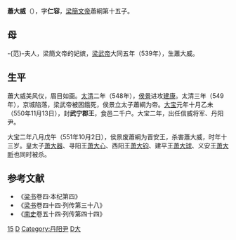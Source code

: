 '''蕭大威'''（{{bd|539年||551年|10月2日|catIdx=X}}），字'''仁容'''，[[梁簡文帝|梁簡文帝]]蕭綱第十五子。
==母==
-{范}-夫人，梁簡文帝的妃嫔，[[梁武帝|梁武帝]]大同五年（539年），生蕭大威。
==生平==
蕭大威美风仪，眉目如画。[[太清|太清]]二年（548年），[[侯景|侯景]]进攻[[建康|建康]]。太清三年（549年），京城陷落，梁武帝被困餓死，侯景立太子蕭綱为帝。[[大宝_(南梁)|大宝]]元年十月乙未（550年11月13日），封'''武宁郡王'''，食邑二千户。大宝二年，出任信威将军、丹阳尹。

大宝二年八月戊午（551年10月2日），侯景废蕭綱为晋安王，杀害蕭大威，时年十三岁。皇太子[[萧大器|萧大器]]、寻阳王[[萧大心|萧大心]]、西阳王[[萧大钧|萧大钧]]、建平王[[萧大球|萧大球]]、义安王[[萧大昕|萧大昕]]也同时被杀。

==参考文献 ==
<div class="references-small">  
*《[[梁书|梁书]]卷四·本纪第四》
*《[[梁书|梁书]]卷四十四·列传第三十八》
*《[[南史|南史]]卷五十四·列传第四十四》

[[Category:梁簡文帝皇子|15]]
[[Category:南梁正王|D]]
[[Category:丹阳尹|Category:丹阳尹]]
[[Category:蘭陵蕭氏|D大]]